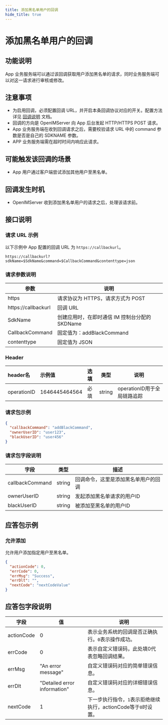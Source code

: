 ```yaml
---
title: 添加黑名单用户的回调
hide_title: true
---
```


# 添加黑名单用户的回调

## 功能说明
App 业务服务端可以通过该回调获取用户添加黑名单的请求，同时业务服务端可以对这一请求进行审核或修改。

## 注意事项
- 为启用回调，必须配置回调 URL，并开启本条回调协议对应的开关。配置方法详见 [回调说明](../introduction) 文档。
- 回调的方向是 OpenIMServer 向 App 后台发起 HTTP/HTTPS POST 请求。
- App 业务服务端在收到回调请求之后，需要校验请求 URL 中的 command 参数是否是自己的 SDKNAME 参数。
- APP 业务服务端需在超时时间内响应此请求。

## 可能触发该回调的场景
- App 用户通过客户端尝试添加其他用户至黑名单。

## 回调发生时机
- OpenIMServer 收到添加黑名单用户的请求之后，处理该请求前。

## 接口说明

### 请求 URL 示例
以下示例中 App 配置的回调 URL 为 `https://callbackurl`。
```plaintext
https://callbackurl?sdkName=$SdkName&command=$CallbackCommand&contenttype=json
```

### 请求参数说明

| 参数                 | 说明                                                   |
|-------------------- |------------------------------------------------------ |
| https               | 请求协议为 HTTPS，请求方式为 POST                      |
| https://callbackurl | 回调 URL                                               |
| SdkName             | 创建应用时，在即时通信 IM 控制台分配的 SKDName        |
| CallbackCommand     | 固定值为：addBlackCommand                             |
| contenttype         | 固定值为 JSON                                          |

### Header
| header名     | 示例值           | 选填  | 类型     | 说明                  |
|:------------|:--------------|:----|--------|---------------------|
| operationID | 1646445464564 | 必填  | string | operationID用于全局链路追踪 |

### 请求包示例
```json
{
  "callbackCommand": "addBlackCommand",
  "ownerUserID": "user123",
  "blackUserID": "user456"
}
```

### 请求包字段说明

| 字段             | 类型   | 描述                                  |
|-----------------|--------|-------------------------------------|
| callbackCommand | string | 回调命令，这里是添加黑名单用户的回调   |
| ownerUserID     | string | 发起添加黑名单请求的用户ID           |
| blackUserID     | string | 被添加至黑名单的用户ID               |

## 应答包示例

### 允许添加
允许用户添加指定用户至黑名单。

```json
{
  "actionCode": 0,
  "errCode": 0,
  "errMsg": "Success",
  "errDlt": "",
  "nextCode": "nextCodeValue"
}
```

## 应答包字段说明

| 字段         | 值                           | 说明                                       |
|-------------|------------------------------|------------------------------------------|
| actionCode  | 0                            | 表示业务系统的回调是否正确执行。`0`表示操作成功。     |
| errCode     | 0                            | 表示自定义错误码，此处填0代表忽略回调结果。|
| errMsg      | "An error message"           | 自定义错误码对应的简单错误信息。|
| errDlt      | "Detailed error information" | 自定义错误码对应的详细错误信息。|
| nextCode    | 1                            | 下一步执行指令，`1`表示拒绝继续执行，actionCode等于`0`时设置。|


